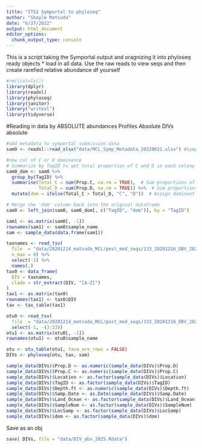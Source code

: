 ```yaml
---
title: "ITS2 Symportal to phyloseq"
author: "Shayle Matsuda"
date: "6/27/2022"
output: html_document
editor_options: 
  chunk_output_type: console
---
```


This is a script taking the Symportal output and oragnizing it into phyloseq ready objects
* load in all data. Use the raw reads to view seqs and then create rarefied relative abundance df yourself
```r
#rm(list=ls())
library(dplyr)
library(readxl)
library(phyloseq)
library(janitor)
library("writexl")
library(tidyverse)

```

#Reading in data by ABSOLUTE abundances
Profiles Absolute
DIVs absolute
```r
#add metadata to symportal submission data
sam0 <- readxl::read_xlsx("data/MCL_Symp_Metadata_20220621.xlsx") #Symportal metadata combined from above

#new col of C or D dominance
# Summarize by TagID to get total proportion of C and D in each colony
sam0_dom <- sam0 %>%
  group_by(TagID) %>%
  summarise(Total_C = sum(Prop.C, na.rm = TRUE),  # Sum proportions of C
            Total_D = sum(Prop.D, na.rm = TRUE)) %>%  # Sum proportions of D
  mutate(dom = ifelse(Total_C > Total_D, "C", "D"))  # Assign dominant clade

# Merge the 'dom' column back into the original dataframe
sam0 <- left_join(sam0, sam0_dom[, c("TagID", "dom")], by = "TagID")

sam1 <- as.matrix(sam0[, -1])
rownames(sam1) <- sam0$sample_name
sam <- sample_data(data.frame(sam1))

taxnames <- read_tsv(
  file  = "data/20201214_matsuda_MCL/post_med_seqs/133_20201216_DBV_20201216T011417.seqs.absolute.abund_only.txt",
  n_max = 0) %>%
  select(-1) %>%
  names(.)
tax0 <- data_frame(
  DIV = taxnames,
  clade = str_extract(DIV, "[A-Z]")
)
tax1 <- as.matrix(tax0)
rownames(tax1) <- tax0$DIV
tax <- tax_table(tax1)

otu0 <- read_tsv(
  file  = "data/20201214_matsuda_MCL/post_med_seqs/133_20201216_DBV_20201216T011417.seqs.absolute.abund_and_meta.txt") %>%
  select(-1, -(3:33))
otu1 <- as.matrix(otu0[, -1])
rownames(otu1) <- otu0$sample_name

otu <- otu_table(otu1, taxa_are_rows = FALSE)
DIVs <- phyloseq(otu, tax, sam)

sample_data(DIVs)$Prop.D <- as.numeric(sample_data(DIVs)$Prop.D)
sample_data(DIVs)$Prop.C <- as.numeric(sample_data(DIVs)$Prop.C)
sample_data(DIVs)$Location <- as.factor(sample_data(DIVs)$Location)
sample_data(DIVs)$TagID <- as.factor(sample_data(DIVs)$TagID)
sample_data(DIVs)$Depth.ft <- as.numeric(sample_data(DIVs)$Depth.ft)
sample_data(DIVs)$Samp.Date <- as.Date(sample_data(DIVs)$Samp.Date)
sample_data(DIVs)$Land_Ocean <- as.factor(sample_data(DIVs)$Land_Ocean)
sample_data(DIVs)$SampleNum <- as.factor(sample_data(DIVs)$SampleNum)
sample_data(DIVs)$LocSamp <- as.factor(sample_data(DIVs)$LocSamp)
sample_data(DIVs)$dom <- as.factor(sample_data(DIVs)$dom)

```
Save as an obj
```r
save( DIVs, file = "data/DIV_abs_2025.RData")
```


